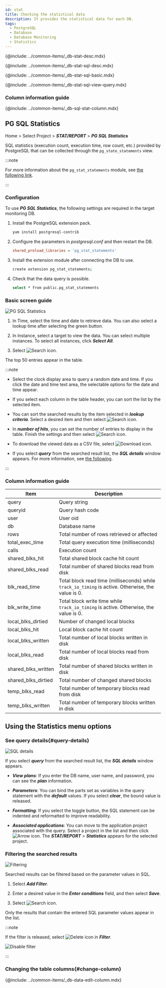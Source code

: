 ```yaml
---
id: stat
title: Checking the statistical data
description: It provides the statistical data for each DB.
tags:
  - PostgreSQL
  - Database
  - Database Monitoring
  - Statistics
---
```



<Note product='PostgreSQL' link='../postgresql-v1/stat' />

<!-- Overview-->

{@include: ../common-items/_db-stat-desc.mdx}

<!-- SQL statistics-->

{@include: ../common-items/_db-stat-sql-desc.mdx}

<!-- Basic usage guide for SQL statistics -->

{@include: ../common-items/_db-stat-sql-basic.mdx}

<!-- Execution trends for each query, See details-->

{@include: ../common-items/_db-stat-sql-view-query.mdx}  

### Column information guide

{@include: ../common-items/_db-sql-stat-column.mdx}

## PG SQL Statistics

Home > Select Project > **_STAT/REPORT_** > **_PG SQL Statistics_**

SQL statistics (execution count, execution time, row count, etc.) provided by PostgreSQL that can be collected through the `pg_state_statements` view.

:::note

For more information about the `pg_stat_statements` module, see [the following link](https://www.postgresql.org/docs/current/pgstatstatements.html).

:::

### Configuration

To use **_PG SQL Statistics_**, the following settings are required in the target monitoring DB.

1.  Install the PostgreSQL extension pack.

    ```bash
    yum install postgresql-contrib
    ```

2.  Configure the parameters in _postgresql.conf_ and then restart the DB.

    ```ini title='postgresql.conf'
    shared_preload_libraries = 'pg_stat_statements'
    ```

3.  Install the extension module after connecting the DB to use.

    ```bash
    create extension pg_stat_statements;
    ```

4.  Check that the data query is possible.

    ```bash
    select * from public.pg_stat_statements
    ```

### Basic screen guide

![PG SQL Statistics](/img/db-pg-sql-stat.png)

1.  In Time, select the time and date to retrieve data. You can also select a lookup time after selecting the green button.

2.  In Instance, select a target to view the data. You can select multiple instances. To select all instances, click **_Select All_**.

3.  Select ![Search icon](/img/ico-btn-search.png).

The top 50 entries appear in the table.

:::note

-   Select the clock display area to query a random date and time. If you click the date and time text area, the selectable options for the date and time appear.

-   If you select each column in the table header, you can sort the list by the selected item.

-   You can sort the searched results by the item selected in **_lookup criteria_**. Select a desired item and then select ![Search icon](/img/ico-btn-search.png). 

-   In **_number of hits_**, you can set the number of entries to display in the table. Finish the settings and then select ![Search icon](/img/ico-btn-search.png). 

-   To download the viewed data as a CSV file, select ![Download icon](/img/ico-download.svg).

-   If you select **_query_** from the searched result list, the **_SQL details_** window appears. For more information, see [the following](#query-details).

:::

### Column information guide

| Item                | Description                                                                                        |
| ------------------- | -------------------------------------------------------------------------------------------------- |
| query               | Query string                                                                                       |
| queryid             | Query hash code                                                                                    |
| user                | User oid                                                                                           |
| db                  | Database name                                                                                      |
| rows                | Total number of rows retrieved or affected                                                         |
| total_exec_time     | Total query execution time (milliseconds)                                                          |
| calls               | Execution count                                                                                    |
| shared_blks_hit     | Total shared block cache hit count                                                                 |
| shared_blks_read    | Total number of shared blocks read from disk                                                       |
| blk_read_time       | Total block read time (milliseconds) while `track_io_timing` is active. Otherwise, the value is 0. |
| blk_write_time      | Total block write time while `track_io_timing` is active. Otherwise, the value is 0.               |
| local_blks_dirtied  | Number of changed local blocks                                                                     |
| local_blks_hit      | Local block cache hit count                                                                        |
| local_blks_written  | Total number of local blocks written in disk                                                       |
| local_blks_read     | Total number of local blocks read from disk                                                        |
| shared_blks_written | Total number of shared blocks written in disk                                                      |
| shared_blks_dirtied | Total number of changed shared blocks                                                              |
| temp_blks_read      | Total number of temporary blocks read from disk                                                    |
| temp_blks_written   | Total number of temporary blocks written in disk                                                   |

## Using the Statistics menu options

### See query details{#query-details}

![SQL details](/img/db-pg-sql-stat-sql-details.png)

If you select **_query_** from the searched result list, the **_SQL details_** window appears. 

-   **_View plans_**: If you enter the DB name, user name, and password, you can see the **_plan_** information.

-   **_Parameters_**: You can bind the parts set as variables in the query statement with the **_default_** values. If you select **_clear_**, the bound value is released.

-   **_Formatting_**: If you select the toggle button, the SQL statement can be indented and reformatted to improve readability.

-   **_Associated applications_**: You can move to the application project associated with the query. Select a project in the list and then click ![Arrow icon](/img/ic-arrow-right.svg). The **_STAT/REPORT_** > **_Statistics_** appears for the selected project.

### Filtering the searched results

![Filtering](/img/db-sql-stat-add-filter.png)

Searched results can be filtered based on the parameter values in SQL.

1.  Select **_Add Filter_**. 

2.  Enter a desired value in the **_Enter conditions_** field, and then select **_Save_**. 

3.  Select ![Search icon](/img/ico-btn-search.png).

Only the results that contain the entered SQL parameter values appear in the list.

:::note

If the filter is released, select ![Delete icon](/img/ico-remove-white.svg) in **_Filter_**.

![Disable filter](/img/db-sql-stat-disable-filter.png)

:::

### Changing the table columns{#change-column}

{@include: ../common-items/_db-data-edit-column.mdx} 

<!-- Database size-->

<!-- {@include: ../common-items/_db-databasesize-desc.mdx}-->
